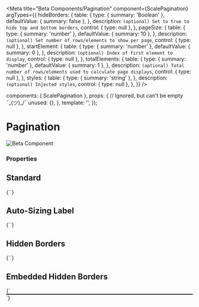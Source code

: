 
<Meta
  title="Beta Components/Pagination"
  component={ScalePagination}
  argTypes={{
    hideBorders: {
      table: {
        type: { summary: 'Boolean' },
        defaultValue: { summary: false },
      },
      description: `(optional) Set to true to hide top and bottom borders`,
      control: { type: null },
    },
    pageSize: {
      table: {
        type: { summary: 'number' },
        defaultValue: { summary: 10 },
      },
      description: `(optional) Set number of rows/elements to show per page`,
      control: { type: null },
    },
    startElement: {
      table: {
        type: { summary: 'number' },
        defaultValue: { summary: 0 },
      },
      description: `(optional) Index of first element to display`,
      control: { type: null },
    },
    totalElements: {
      table: {
        type: { summary: 'number' },
        defaultValue: { summary: 1 },
      },
      description: `(optional) Total number of rows/elements used to calculate page displays`,
      control: { type: null },
    },
    styles: {
      table: {
        type: { summary: 'string' },
      },
      description: `(optional) Injected styles`,
      control: { type: null },
    },
  }}
/>

  components: { ScalePagination },
  props: {
    // Ignored, but can't be empty ¯\_(ツ)_/¯
    unused: {},
  },
  template: '',
});

<div
  style={{
    display: 'inline-flex',
    alignItems: 'center',
    justifyContent: 'space-between',
    width: '100%',
  }}
>
  <h1>Pagination</h1>
  <img src="assets/beta.png" alt="Beta Component" />
</div>

### Properties

<ArgsTable story="Standard" />

## Standard

<Canvas withSource="close">
  <Story name="Standard">
    {`<scale-pagination
    page-size="5"
    total-elements="23"
    start-element="0"
></scale-pagination>`}
  </Story>
</Canvas>

## Auto-Sizing Label

<Canvas withSource="close">
  <Story name="Auto-Sizing Label">
    {`<scale-pagination
    page-size="140"
    total-elements="4032"
    start-element="3640"
></scale-pagination>`}
  </Story>
</Canvas>

## Hidden Borders

<Canvas withSource="close">
  <Story name="Hidden Borders">
    {`<scale-pagination
    page-size="10"
    total-elements="100"
    hide-borders
></scale-pagination>`}
  </Story>
</Canvas>

## Embedded Hidden Borders

<Canvas withSource="close">
  <Story name="Embedded Hidden Borders">
    {`<div style="border: 1px solid #000; text-align: center;">
    <scale-pagination
    page-size="10"
    total-elements="100"
    hide-borders
    ></scale-pagination>
</div>`}
  </Story>
</Canvas>
